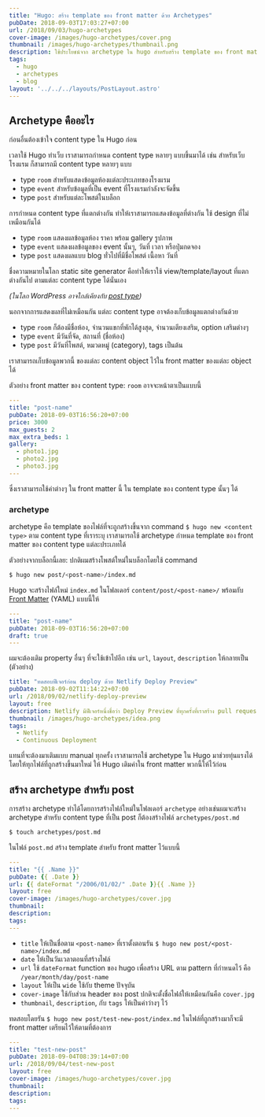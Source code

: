 ```yaml
---
title: "Hugo: สร้าง template ของ front matter ด้วย Archetypes"
pubDate: 2018-09-03T17:03:27+07:00
url: /2018/09/03/hugo-archetypes
cover-image: /images/hugo-archetypes/cover.png
thumbnail: /images/hugo-archetypes/thumbnail.png
description: ใช้ประโยชน์จาก archetype ใน hugo สำหรับสร้าง template ของ front matter เวลาสร้างโพสต์ใหม่
tags:
  - hugo
  - archetypes
  - blog
layout: '../../../layouts/PostLayout.astro'
---
```


## Archetype คืออะไร

ก่อนอื่นต้องเข้าใจ content type ใน Hugo ก่อน

เวลาใช้ Hugo ทำเว็บ เราสามารถกำหนด content type หลายๆ แบบขึ้นมาได้ เช่น สำหรับเว็บโรงแรม
ก็สามารถมี content type หลายๆ แบบ

- type `room` สำหรับแสดงข้อมูลห้องแต่ละประเภทของโรงแรม
- type `event` สำหรับข้อมูลที่เป็น event ที่โรงแรมกำลังจะจัดขึ้น
- type `post` สำหรับแต่ละโพสต์ในบล็อก

การกำหนด content type ที่แตกต่างกัน ทำให้เราสามารถแสดงข้อมูลที่ต่างกัน ใช้ design ที่ไม่เหมือนกันได้

- type `room` แสดงผลข้อมูลห้อง ราคา พร้อม gallery รูปภาพ
- type `event` แสดงผลข้อมูลของ event นั้นๆ, วันที่ เวลา หรือปุ่มกดจอง
- type `post` แสดงผลแบบ blog ทั่วไปที่มีชื่อโพสต์ เนื้อหา วันที่

ชื่งความหมายในโลก static site generator คือทำให้เราใช้ view/template/layout ที่แตกต่างกันไป
ตามแต่ละ content type ได้นั่นเอง

*(ในโลก WordPress อาจใกล้เคียงกับ [post type](https://codex.wordpress.org/Post_Types))*

นอกจากการแสดงผลที่ไม่เหมือนกัน แต่ละ content type อาจต้องเก็บข้อมูลแตกต่างกันด้วย

- type `room` ก็ต้องมีชื่อห้อง, จำนวนแขกที่พักได้สูงสุด, จำนวนเตียงเสริม, option เสริมต่างๆ
- type `event` มีวันที่จัด, สถานที่ (ชื่อห้อง)
- type `post` มีวันที่โพสต์, หมวดหมู่ (category), tags เป็นต้น

เราสามารถเก็บข้อมูลพวกนี้ ของแต่ละ content object ไว้ใน front matter ของแต่ละ object ได้

ตัวอย่าง front matter ของ content type: `room` อาจจะหน้าตาเป็นแบบนี้

```yaml
---
title: "post-name"
pubDate: 2018-09-03T16:56:20+07:00
price: 3000
max_guests: 2
max_extra_beds: 1
gallery:
  - photo1.jpg
  - photo2.jpg
  - photo3.jpg
---
```

ซึ่งเราสามารถใช้ค่าต่างๆ ใน front matter นี้ ใน template ของ content type นั้นๆ ได้

### archetype

archetype คือ template ของไฟล์ที่จะถูกสร้างขึ้นจาก command `$ hugo new <content type>` ตาม content type ที่เราระบุ
เราสามารถใช้ archetype กำหนด template ของ front matter ของ content type แต่ละประเภทได้

ตัวอย่างจากบล็อกนี้เลย: ปกติผมสร้างโพสต์ใหม่ในบล็อกโดยใช้ command

```sh
$ hugo new post/<post-name>/index.md
```

Hugo จะสร้างไฟล์ใหม่ `index.md` ในโฟลเดอร์ `content/post/<post-name>/` พร้อมกับ
[Front Matter](https://gohugo.io/content-management/front-matter/) (YAML) แบบนี้ให้

```yaml
---
title: "post-name"
pubDate: 2018-09-03T16:56:20+07:00
draft: true
---
```

ผมจะต้องเติม property อื่นๆ ที่จะใช้เข้าไปอีก เช่น `url`, `layout`, `description` ให้กลายเป็น (ตัวอย่าง)

```yaml
title: "ทดสอบฟีเจอร์ก่อน deploy ด้วย Netlify Deploy Preview"
pubDate: 2018-09-02T11:14:22+07:00
url: /2018/09/02/netlify-deploy-preview
layout: free
description: Netlify มีฟีเจอร์หนึ่งชื่อว่า Deploy Preview ที่ทุกครั้งที่เราสร้าง pull request (หรือ merge request สำหรับ GitLab) Netlify จะสร้าง URL สำหรับ pull requets นั้นให้โดยอัตโนมัติ ทำให้เราสามารถเช็คดูก่อนได้โดยที่ยังไม่ต้อง merge branch นั้น เข้า production branch
thumbnail: /images/hugo-archetypes/idea.png
tags:
  - Netlify
  - Continuous Deployment
```

แทนที่จะต้องมาเติมแบบ manual ทุกครั้ง เราสามารถใช้ archetype ใน Hugo มาช่วยทุ่นแรงได้
โดยให้ทุกไฟล์ที่ถูกสร้างขึ้นมาใหม่ ให้ Hugo เติมค่าใน front matter พวกนี้ให้ไว้ก่อน

## สร้าง archetype สำหรับ post

การสร้าง archetype ทำได้โดยการสร้างไฟล์ใหม่ในโฟลเดอร์ `archetype` อย่างเช่นผมจะสร้าง archetype สำหรับ content type ที่เป็น post
ก็ต้องสร้างไฟล์ `archetypes/post.md`

```sh
$ touch archetypes/post.md
```

ในไฟล์ `post.md` สร้าง template สำหรับ front matter ไว้แบบนี้

```yaml
---
title: "{{ .Name }}"
pubDate: {{ .Date }}
url: {{ dateFormat "/2006/01/02/" .Date }}{{ .Name }}
layout: free
cover-image: /images/hugo-archetypes/cover.jpg
thumbnail:
description:
tags:
---
```

- `title` ให้เป็นชื่อตาม `<post-name>` ที่เราตั้งตอนรัน `$ hugo new post/<post-name>/index.md`
- `date` ให้เป็นวันเวลาตอนที่สร้างไฟล์
- `url` ใช้ `dateFormat` function ของ hugo เพื่อสร้าง URL ตาม pattern ที่กำหนดไว้ คือ `/year/month/day/post-name`
- `layout` ให้เป็น `wide` ใช้กับ theme ปัจจุบัน
- `cover-image` ใช้กับส่วน header ของ post ปกติจะตั้งชื่อไฟล์ให้เหมือนกันคือ `cover.jpg`
- `thumbnail`, `description`, กับ `tags` ให้เป็นค่าว่างๆ ไว้

ทดสอบโดยรัน `$ hugo new post/test-new-post/index.md` ในไฟล์ที่ถูกสร้างมาก็จะมี front matter เตรียมไว้ให้ตามที่ต้องการ

```yaml
---
title: "test-new-post"
pubDate: 2018-09-04T08:39:14+07:00
url: /2018/09/04/test-new-post
layout: free
cover-image: /images/hugo-archetypes/cover.jpg
thumbnail:
description:
tags:
---
```

